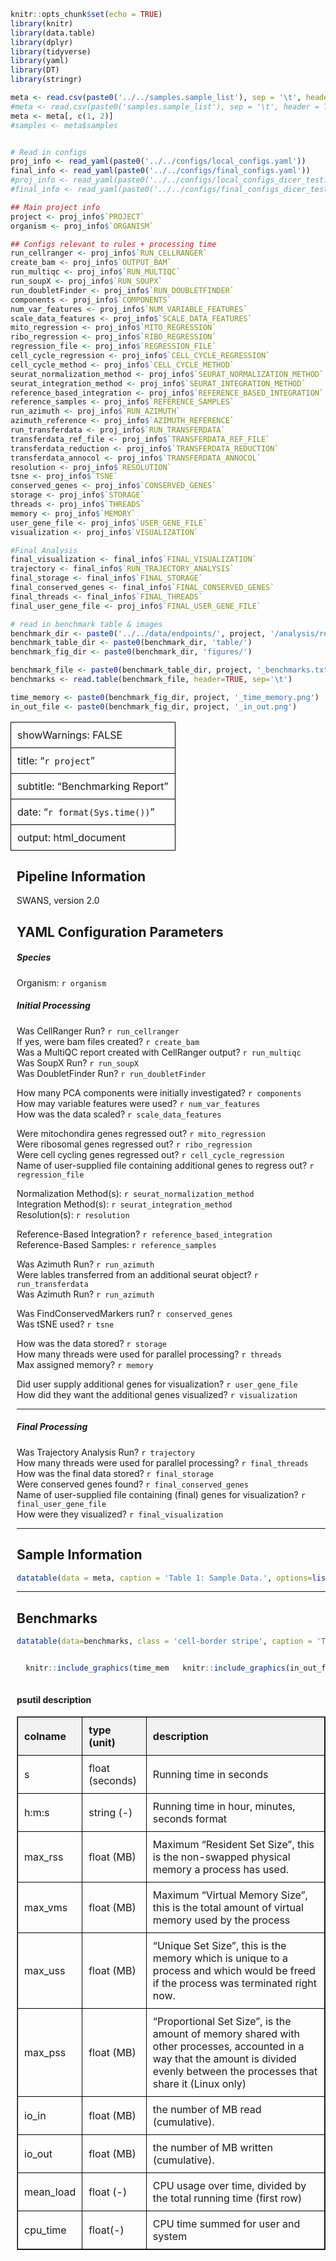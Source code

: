 <style>
.main-container {
    max-width: 1324px;
    margin-left: 10px;
    margin-right: auto;
}
</style>

<style type="text/css">
   .main-container {max-width: 1324px;}
   .row {display: flex;}
   .column {flex: 700;}
</style>

<style>
    table {
      border-collapse: collapse; /* Ensures borders don't overlap */
      width: 100%; /* Optional: makes the table take the full width */
    }
    th, td {
      border: 1px solid black; /* Adds borders to cells */
      padding: 10px; /* Adds padding around text */
      text-align: left; /* Aligns text to the left inside cells */
    }
    th {
      background-color: #f2f2f2; /* Optional: gives header cells a background color */
    }
</style>

```r
knitr::opts_chunk$set(echo = TRUE)
library(knitr)
library(data.table)
library(dplyr)
library(tidyverse)
library(yaml)
library(DT)
library(stringr)
```

```r

meta <- read.csv(paste0('../../samples.sample_list'), sep = '\t', header = TRUE)
#meta <- read.csv(paste0('samples.sample_list'), sep = '\t', header = TRUE)
meta <- meta[, c(1, 2)]
#samples <- meta$samples


# Read in configs
proj_info <- read_yaml(paste0('../../configs/local_configs.yaml'))
final_info <- read_yaml(paste0('../../configs/final_configs.yaml'))
#proj_info <- read_yaml(paste0('../../configs/local_configs_dicer_test.yaml'))
#final_info <- read_yaml(paste0('../../configs/final_configs_dicer_test.yaml'))

## Main project info
project <- proj_info$`PROJECT`   
organism <- proj_info$`ORGANISM`

## Configs relevant to rules + processing time
run_cellranger <- proj_info$`RUN_CELLRANGER`
create_bam <- proj_info$`OUTPUT_BAM`
run_multiqc <- proj_info$`RUN_MULTIQC`
run_soupX <- proj_info$`RUN_SOUPX`
run_doubletFinder <- proj_info$`RUN_DOUBLETFINDER`
components <- proj_info$`COMPONENTS`
num_var_features <- proj_info$`NUM_VARIABLE_FEATURES`
scale_data_features <- proj_info$`SCALE_DATA_FEATURES`
mito_regression <- proj_info$`MITO_REGRESSION`
ribo_regression <- proj_info$`RIBO_REGRESSION`
regression_file <- proj_info$`REGRESSION_FILE`
cell_cycle_regression <- proj_info$`CELL_CYCLE_REGRESSION`
cell_cycle_method <- proj_info$`CELL_CYCLE_METHOD`
seurat_normalization_method <- proj_info$`SEURAT_NORMALIZATION_METHOD`
seurat_integration_method <- proj_info$`SEURAT_INTEGRATION_METHOD`
reference_based_integration <- proj_info$`REFERENCE_BASED_INTEGRATION`
reference_samples <- proj_info$`REFERENCE_SAMPLES`
run_azimuth <- proj_info$`RUN_AZIMUTH`
azimuth_reference <- proj_info$`AZIMUTH_REFERENCE`
run_transferdata <- proj_info$`RUN_TRANSFERDATA`
transferdata_ref_file <- proj_info$`TRANSFERDATA_REF_FILE`
transferdata_reduction <- proj_info$`TRANSFERDATA_REDUCTION`
transferdata_annocol <- proj_info$`TRANSFERDATA_ANNOCOL`
resolution <- proj_info$`RESOLUTION`
tsne <- proj_info$`TSNE`
conserved_genes <- proj_info$`CONSERVED_GENES`
storage <- proj_info$`STORAGE`
threads <- proj_info$`THREADS`
memory <- proj_info$`MEMORY`
user_gene_file <- proj_info$`USER_GENE_FILE`
visualization <- proj_info$`VISUALIZATION`

#Final Analysis
final_visualization <- final_info$`FINAL_VISUALIZATION`
trajectory <- final_info$`RUN_TRAJECTORY_ANALYSIS`
final_storage <- final_info$`FINAL_STORAGE`
final_conserved_genes <- final_info$`FINAL_CONSERVED_GENES`
final_threads <- final_info$`FINAL_THREADS`
final_user_gene_file <- proj_info$`FINAL_USER_GENE_FILE`

# read in benchmark table & images
benchmark_dir <- paste0('../../data/endpoints/', project, '/analysis/report/benchmarks/')
benchmark_table_dir <- paste0(benchmark_dir, 'table/')
benchmark_fig_dir <- paste0(benchmark_dir, 'figures/')

benchmark_file <- paste0(benchmark_table_dir, project, '_benchmarks.txt')
benchmarks <- read.table(benchmark_file, header=TRUE, sep='\t')

time_memory <- paste0(benchmark_fig_dir, project, '_time_memory.png')
in_out_file <- paste0(benchmark_fig_dir, project, '_in_out.png')
```

---
showWarnings: FALSE
title: "`r project`"
subtitle: "Benchmarking Report"
date: "`r format(Sys.time())`"
output: html_document
---

<div class = "main-container">

# Pipeline Information
SWANS, version 2.0

## YAML Configuration Parameters
##### Species
Organism: `r organism`

##### Initial Processing
Was CellRanger Run? `r run_cellranger`   
If yes, were bam files created? `r create_bam`   
Was a MultiQC report created with CellRanger output? `r run_multiqc`  
Was SoupX Run? `r run_soupX`    
Was DoubletFinder Run? `r run_doubletFinder`    

How many PCA components were initially investigated? `r components`  
How may variable features were used? `r num_var_features`   
How was the data scaled? `r scale_data_features`   

Were mitochondira genes regressed out? `r mito_regression`   
Were ribosomal genes regressed out? `r ribo_regression`   
Were cell cycling genes regressed out? `r cell_cycle_regression`   
Name of user-supplied file containing additional genes to regress out? `r regression_file`  

Normalization Method(s): `r seurat_normalization_method`  
Integration Method(s): `r seurat_integration_method`  
Resolution(s): `r resolution`  

Reference-Based Integration? `r reference_based_integration`  
Reference-Based Samples: `r reference_samples`  

Was Azimuth Run? `r run_azimuth`    
Were lables transferred from an additional seurat object? `r run_transferdata`    
Was Azimuth Run? `r run_azimuth`    

Was FindConservedMarkers run? `r conserved_genes`  
Was tSNE used? `r tsne`  

How was the data stored? `r storage`  
How many threads were used for parallel processing? `r threads`  
Max assigned memory? `r memory`  

Did user supply additional genes for visualization? `r user_gene_file`  
How did they want the additional genes visualized? `r visualization`  

 *** 
 
##### Final Processing
Was Trajectory Analysis Run? `r trajectory`    
How many threads were used for parallel processing? `r final_threads`  
How was the final data stored? `r final_storage`  
Were conserved genes found? `r final_conserved_genes`  
Name of user-supplied file containing (final) genes for visualization? `r final_user_gene_file`  
How were they visualized? `r final_visualization`  

 *** 

## Sample Information
```r
datatable(data = meta, caption = 'Table 1: Sample Data.', options=list(pageLength=20))
```

 *** 

## Benchmarks
```r
datatable(data=benchmarks, class = 'cell-border stripe', caption = 'Table 2: Benchmarking results for all Snakemake Rule', rownames= FALSE, filter = 'top', extensions = 'Buttons', width = '100%', options = list(autoWidth = TRUE, pageLength=30, dom = 'Blfrtip', buttons = c('colvis', 'copy', 'excel', 'pdf', 'print')))
```

<div class = "row">
<div class = "column">
```r
  knitr::include_graphics(time_memory)
```
</div>

<div class = "column">
```r
   knitr::include_graphics(in_out_file)
```
</div>
</div>

#### psutil description
<table border="1">
  <thead>
    <tr>
      <th>colname</th>
      <th>type (unit)</th>
      <th>description</th>
    </tr>
  </thead>
  <tbody>
    <tr>
      <td>s</td>
      <td>float (seconds)</td>
      <td>Running time in seconds</td>
    </tr>
    <tr>
      <td>h:m:s</td>
      <td>string (-)</td>
      <td>Running time in hour, minutes, seconds format</td>
    </tr>
    <tr>
      <td>max_rss</td>
      <td>float (MB)</td>
      <td>Maximum "Resident Set Size”, this is the non-swapped physical memory a process has used.</td>
    </tr>
    <tr>
      <td>max_vms</td>
      <td>float (MB)</td>
      <td>Maximum “Virtual Memory Size”, this is the total amount of virtual memory used by the process</td>
    </tr>
    <tr>
      <td>max_uss</td>
      <td>float (MB)</td>
      <td>“Unique Set Size”, this is the memory which is unique to a process and which would be freed if the process was terminated right now.</td>
    </tr>
    <tr>
      <td>max_pss</td>
      <td>float (MB)</td>
      <td>“Proportional Set Size”, is the amount of memory shared with other processes, accounted in a way that the amount is divided evenly between the processes that share it (Linux only)</td>
    </tr>
    <tr>
      <td>io_in</td>
      <td>float (MB)</td>
      <td>the number of MB read (cumulative).</td>
    </tr>
    <tr>
      <td>io_out</td>
      <td>float (MB)</td>
      <td>the number of MB written (cumulative).</td>
    </tr>
    <tr>
      <td>mean_load</td>
      <td>float (-)</td>
      <td>CPU usage over time, divided by the total running time (first row)</td>
    </tr>
    <tr>
      <td>cpu_time</td>
      <td>float(-)</td>
      <td>CPU time summed for user and system</td>
    </tr>
  </tbody>
</table>

<br>&nbsp;<br>



</div>
